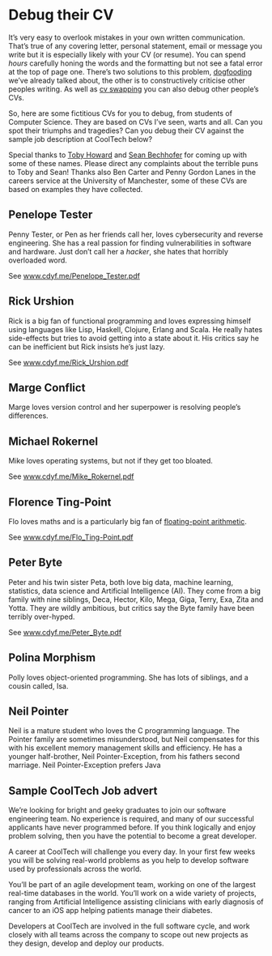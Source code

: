 <!--# (APPENDIX) Appendix {-}-->

# Debug their CV {#sampling}

It's very easy to overlook mistakes in your own written communication. That's true of any covering letter, personal statement, email or message you write but it is especially likely with your CV (or resume). You can spend *hours* carefully honing the words and the formatting but not see a fatal error at the top of page one. There's two solutions to this problem, [dogfooding](#dogfooding) we've already talked about, the other is to constructively criticise other peoples writing. As well as [cv swapping](#cvswapping) you can also debug other people's CVs.

So, here are some fictitious CVs for you to debug, from students of Computer Science. They are based on CVs I've seen, warts and all. Can you spot their triumphs and tragedies? Can you debug their CV against the sample job description at CoolTech below?

Special thanks to [Toby Howard](https://en.wikipedia.org/wiki/Toby_Howard) and [Sean Bechhofer](https://personalpages.manchester.ac.uk/staff/sean.bechhofer/) for coming up with some of these names. Please direct any complaints about the terrible puns to Toby and Sean! Thanks also Ben Carter and Penny Gordon Lanes in the careers service at the University of Manchester, some of these CVs are based on examples they have collected.

## Penelope Tester {#pen-tester}

Penny Tester, or Pen as her friends call her, loves cybersecurity and reverse engineering. She has a real passion for finding vulnerabilities in software and hardware. Just don't call her a *hacker*, she hates that horribly overloaded word.

See [www.cdyf.me/Penelope_Tester.pdf](https://www.cdyf.me/Penelope_Tester.pdf)

## Rick Urshion {#rick-urshion}

Rick is a big fan of functional programming and loves expressing himself using languages like Lisp, Haskell, Clojure, Erlang and Scala. He really hates side-effects but tries to avoid getting into a state about it. His critics say he can be inefficient but Rick insists he's just lazy.

See [www.cdyf.me/Rick_Urshion.pdf](https://www.cdyf.me/Rick_Urshion.pdf)

## Marge Conflict {#marge-conflict}

Marge loves version control and her superpower is resolving people's differences.

## Michael Rokernel {#mike-rokernel}

Mike loves operating systems, but not if they get too bloated.

See [www.cdyf.me/Mike_Rokernel.pdf](https://www.cdyf.me/Mike_Rokernel.pdf)

## Florence Ting-Point {#flo-ting-point}

Flo loves maths and is a particularly big fan of [floating-point arithmetic](https://en.wikipedia.org/wiki/Floating-point_arithmetic).

See [www.cdyf.me/Flo_Ting-Point.pdf](https://www.cdyf.me/Flo_Ting-Point.pdf)

## Peter Byte {#peter-byte}

Peter and his twin sister Peta, both love big data, machine learning, statistics, data science and Artificial Intelligence (AI). They come from a big family with nine siblings, Deca, Hector, Kilo, Mega, Giga, Terry, Exa, Zita and Yotta. They are wildly ambitious, but critics say the Byte family have been terribly over-hyped.

See [www.cdyf.me/Peter_Byte.pdf](https://www.cdyf.me/Peter_Byte.pdf)

## Polina Morphism {#polly-morphism}

Polly loves object-oriented programming. She has lots of siblings, and a cousin called, Isa.

## Neil Pointer {#neil-pointer}

Neil is a mature student who loves the C programming language. The Pointer family are sometimes misunderstood, but Neil compensates for this with his excellent memory management skills and efficiency. He has a younger half-brother, Neil Pointer-Exception, from his fathers second marriage. Neil Pointer-Exception prefers Java  

## Sample CoolTech Job advert {#cooltech}

We’re looking for bright and geeky graduates to join our software engineering team. No experience is required, and many of our successful applicants have never programmed before. If you think logically and enjoy problem solving, then you have the potential to become a great developer.

A career at CoolTech will challenge you every day. In your first few weeks you will be solving real-world problems as you help to develop software used by professionals across the world.

You’ll be part of an agile development team, working on one of the largest real-time databases in the world. You’ll work on a wide variety of projects, ranging from Artificial Intelligence assisting clinicians with early diagnosis of cancer to an iOS app helping patients manage their diabetes.

Developers at CoolTech are involved in the full software cycle, and work closely with all teams across the company to scope out new projects as they design, develop and deploy our products.






<!-- suggestions from toby

Alex Hacker

Bobby Tables

Justine Time

Gemma Over (friends call her Gem Over)

Dick Claration

Ian Tejer

Ceaser Craplanguage-->
